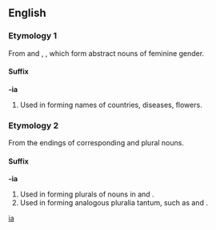 ==English==

===Etymology 1===
From {{L.}} {{term|-ia|lang=la}} and {{AGr.}} {{term|-ια|sc=polytonic}}, {{term|-εια|sc=polytonic|tr=-ia}}, which form abstract nouns of feminine gender.

====Suffix====
'''-ia'''

# Used in forming names of countries, diseases, flowers.

===Etymology 2===
From the endings of corresponding {{L.}} and {{Gr.}} plural nouns.

====Suffix====
'''-ia'''

# Used in forming plurals of nouns in {{term|-ium}} and {{term|-ion}}.
# Used in forming analogous pluralia tantum, such as {{term|paraphernalia}} and {{term|Mammalia}}.
[[Category:English suffixes|ia]]
